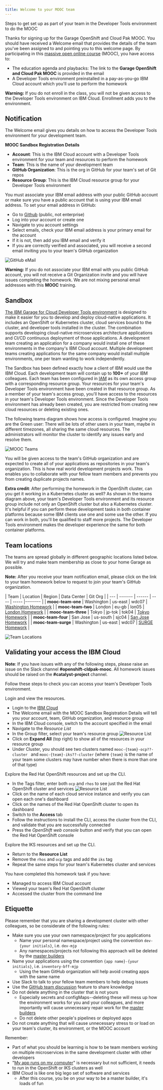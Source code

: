```yaml
---
title: Welcome to your MOOC team
---
```


<PageDescription>

Steps to get set up as part of your team in the Developer Tools environment to do the MOOC

</PageDescription>

Thanks for signing up for the Garage OpenShift and Cloud Pak MOOC. You should have received a Welcome email that provides the details of the team you've been assigned to and pointing you to this welcome page. By participating in this [massive open online course](https://en.wikipedia.org/wiki/Massive_open_online_course) (MOOC), you have access to:
- The education agenda and playbacks: The link to the **Garage OpenShift and Cloud Pak MOOC** is provided in the email
- A Developer Tools environment preinstalled in a pay-as-you-go IBM Cloud account which you'll use to perform the homework

<InlineNotification kind="warning">

**Warning:** If you do not enroll in the class, you will not be given access to the Developer Tools environment on IBM Cloud. Enrollment adds you to the environment.

</InlineNotification>

## Notification

The Welcome email gives you details on how to access the Developer Tools environment for your development team.

**MOOC Sandbox Registration Details**
- **Account**: This is the IBM Cloud account with a Developer Tools environment for your team and resources to perform the homework
- **Team**: This is the name of your development team
- **GitHub Organization**: This is the org in GitHub for your team's set of Git repos
- **Resource Group**: This is the IBM Cloud resource group for your Developer Tools environment

You must associate your IBM email address with your public GitHub account or make sure you have a public account that is using your IBM email address. To set your email address in GitHub:
- Go to [Github](https://github.com) (public, not enterprise)
- Log into your account or create one
- Navigate to you account settings
- Select emails, check your IBM email address is your primary email for the account
- If it is not, then add you IBM email and verify it
- If you are correctly verified and associated, you will receive a second email inviting you to your team's GitHub organization

![GitHub eMail](githubemail.png)

<InlineNotification kind="warning">

**Warning:** If you do not associate your IBM email with you public GitHub account, you will not receive
a Git Organization invite and you will have issues completing the homework. We are not mixing personal email addresses with this **MOOC** training.

</InlineNotification>

## Sandbox

[The IBM Garage for Cloud Developer Tools environment](/overview) is designed to make it easier for you to develop and deploy cloud-native applications. It includes an OpenShift or Kubernetes cluster, cloud services bound to the cluster, and developer tools installed in the cluster. The combination supports developing cloud-native microservices architecture applications and CI/CD continuous deployment of those applications. A development team creating an application for a company would install one of these environments in the company's IBM Cloud account. Multiple development teams creating applications for the same company would install multiple environments, one per team wanting to work independently.

The Sandbox has been defined exactly how a client of IBM would use the IBM Cloud. Each development team will contain up to **100+** of your IBM colleagues. Each team has been configured in [IAM](https://cloud.ibm.com/docs/iam) as its own access group with a corresponding resource group. Your resources for your team's Developer Tools environment have been created in that resource group. As a member of your team's access group, you'll have access to the resources in your team's Developer Tools environment. Since the Developer Tools environment has already been created, you are restricted from creating new cloud resources or deleting existing ones.

The following teams diagram shows how access is configured. Imagine you are the Green user: There will be lots of other users in your team, maybe in different timezones, all sharing the same cloud resources. The administrators will monitor the cluster to identify any issues early and resolve them.

![MOOC Teams](moocteams.png)

You will be given access to the team's GitHub organization and are expected to create all of your applications as repositories in your team's organization. This is how real world development projects work. This enables you to collaborate with your fellow team members and  prevents you from creating duplicate projects names.

**Extra credit**: After performing the homework in the OpenShift cluster, can you get it working in a Kubernetes cluster as well? As shown in the teams diagram above, your team's Developer Tools environment and its resource group include not only an OpenShift cluster but also a Kubernetes cluster. It's helpful if you can perform these development tasks in both container platforms because some IBM clients use one and some use the other. If you can work in both, you'll be qualified to staff more projects. The Developer Tools environment makes the developer experience the same for both container platforms.

<p/>

## Team locations

The teams are spread globally in different geographic locations listed below. We will try and make team membership as close to your home Garage as possible.

<InlineNotification>

**Note:** After you receive your team notification email, please click on the link to your team homework below to request to join your team's GitHub organization.

</InlineNotification>

<p></p>
<p></p>
<p></p>

| Team | Location | Region | Data Center | Git Org |
| ---  | ------- | ------ | ---- | ----- |-------- |
| **mooc-team-one** | Washington | us-east | wdc07 | [Washington Homework](https://github.com/mooc-team-one) |
| **mooc-team-two** | London | eu-gb   | lon05    | [London Homework](https://github.com/mooc-team-two) |
| **mooc-team-three** | Tokyo | jp-tok |  tok04   | [Tokyo Homework](https://github.com/mooc-team-three) |
| **mooc-team-four** | San Jose | us-south |  sjc04   | [San Jose Homework](https://github.com/mooc-team-four) |
| **mooc-team-surge** | Washington | us-east |  wdc07   | [SURGE Homework](https://github.com/mooc-team-surge) |

![Team Locations](https://www.ibm.com/cloud-computing/images/bluemix/data-centers/030-Data-Center-Maps_1-0.png)

## Validating your access the IBM Cloud

<InlineNotification>

**Note**: If you have issues with any of the following steps, please raise an issue on the Slack channel **#openshift-cldpak-mooc**. All homework issues should be raised on the **#catalyst-project** channel.

</InlineNotification>

Follow these steps to check you can access your team's Developer Tools environment.

Login and view the resources.

- Login to the [IBM Cloud](https://cloud.ibm.com)
- The Welcome email with the MOOC Sandbox Registration Details will tell you your account, team, GitHub organization, and resource group
- In the IBM Cloud console, switch to the account specified in the email
- Navigate to the *Resource List*
- In the Group filter, select your team's resource group
![Resource List](resourcelist.png)
- Click on **Expand All** (top right) to show all of the resources in your resource group
- Under Cluster, you should see two clusters named `mooc-{team}-ocp??-cluster
` and `mooc-{team}-iks??-cluster` (where `{team}` is the name of your team
 some clusters may have number when there is more than one of that type)

Explore the Red Hat OpenShift resources and set up the CLI.

- In the Tags filter, enter both `ocp` and `rhos` to see just the Red Hat
 OpenShift cluster and services
![Resource List](devtoolsservices.png)
- Click on the name of each cloud service instance and verify you can open each one's dashboard
- Click on the names of the Red Hat OpenShift cluster to open its dashboard
- Switch to the **Access** tab
- Follow the instructions to install the CLI, access the cluster from the CLI, and validate that you are successfully connected
- Press the *OpenShift web console* button and verify that you can open the Red Hat OpenShift console

Explore the IKS resources and set up the CLI.

- Return to the **Resource List**
- Remove the `rhos` and `ocp` tags and add the `iks` tag
- Repeat the same steps for your team's Kubernetes cluster and services

<InlineNotification kind="success">

You have completed this homework task if you have:
- Managed to access IBM Cloud account
- Viewed your team's Red Hat OpenShift cluster
- Accessed the cluster from the command line

</InlineNotification>

## Etiquette

Please remember that you are sharing a development cluster with other colleagues, so be considerate of the following rules:

- Make sure you use your own namespace/project for you applications
    - Name your personal namespace/project using the convention `dev-{your initials}`, i.e. `dev-mjp`
    - Any namespaces/projects not following this approach will be deleted by the [master builders](https://www.youtube.com/watch?v=Um-PlX6oPBQ)
- Name your applications using the convention `{app name}-{your initials}`, i.e. `inventory-bff-mjp`
    - Using the team GitHub organization will help avoid creating apps with the same name
- Use Slack to talk to your fellow team members to help debug issues
- Use the [GitHub team discussion](https://help.github.com/en/github/building-a-strong-community/about-team-discussions) feature to share knowledge
- Do not delete anything in the cluster that is not yours
    - Especially secrets and configMaps--deleting these will mess up how the environment works for you and your colleagues, and more importantly will cause unnecessary repair work for the [master builders](https://www.youtube.com/watch?v=Um-PlX6oPBQ)
    - Do not delete other people's pipelines or deployed apps
- Do not create anything that will cause unnecessary stress to or load on your team's cluster, its environment, or the MOOC account

Remember:
- Part of what you should be learning is how to be team members working on multiple microservices in the same development cluster with other developers
- "[My app runs on my computer](https://donthitsave.com/comic/2016/07/15/it-works-on-my-computer)" is necessary but not sufficient, it needs to run in the OpenShift or IKS clusters as well
- IBM Cloud is like one big lego set of software and services
    - After this course, you be on your way to be a master builder, it's loads of fun
